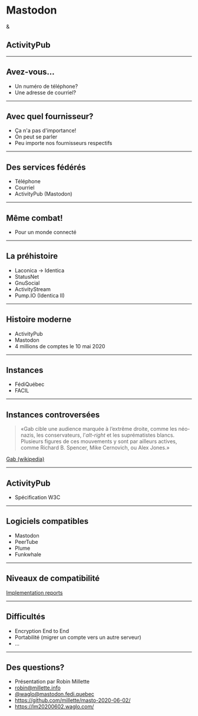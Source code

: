<Head>
  <title>Mastodon, mais encore?</title>
</Head>

# Mastodon
&
## ActivityPub


---

## Avez-vous...

<Steps>

* Un numéro de téléphone?
* Une adresse de courriel?

</Steps>

---



## Avec quel fournisseur?

* Ça n'a pas d'importance!
* On peut se parler
* Peu importe nos fournisseurs respectifs


---


## Des services fédérés

* Téléphone
* Courriel
* ActivityPub (Mastodon)

---

## Même combat!

* Pour un monde connecté

---

## La préhistoire

* Laconica -> Identica
* StatusNet
* GnuSocial
* ActivityStream
* Pump.IO (Identica II)


---

## Histoire moderne

* ActivityPub
* Mastodon
* 4 millions de comptes le 10 mai 2020


---

## Instances

* FédiQuébec
* FACIL



---

## Instances controversées

> «Gab cible une audience marquée à l’extrême droite, comme les néo-nazis, les conservateurs, l'*alt-right* et les suprématistes blancs. Plusieurs figures de ces mouvements y sont par ailleurs actives, comme Richard B. Spencer, Mike Cernovich, ou Alex Jones.»

[Gab (wikipedia)]

---

## ActivityPub

* Spécification W3C


---

## Logiciels compatibles

* Mastodon
* PeerTube
* Plume
* Funkwhale


---

## Niveaux de compatibilité

[Implementation reports]

---

## Difficultés

* Encryption End to End
* Portabilité (migrer un compte vers un autre serveur)
* ...


---

## Des questions?

* Présentation par Robin Millette
* robin@millette.info
* [@waglo@mastodon.fedi.quebec]
* https://github.com/millette/masto-2020-06-02/
* https://lm20200602.waglo.com/


[Mastodon]: <https://joinmastodon.org/>
[ActivityPub]: <https://activitypub.rocks/>
[W3C Recommendation]: <https://www.w3.org/TR/activitypub/>
[Implementation reports]: <https://activitypub.rocks/implementation-report/>
[FédiQuébec]: <https://mastodon.fedi.quebec/>
[FACIL]: <https://jasette.facil.services/>
[Laconica, ou comment communiquer un p'tit peu, mais souvent]: <https://www.youtube.com/watch?v=XDmS5qV-cKY>
[12e anniveraire]: <https://fediverse.party/en/post/fediverse-12-years-in-2020>
[GNU social]: <https://www.gnu.org/software/social/>
[4 millons]: <https://bitcoinhackers.org/@mastodonusercount/104143808816528050>
[MS]: <https://mastodon.social/>
[MS2]: <https://mastodon.online/about>
[Pick]: <https://instances.social/>
[Gab]: <https://gab.com/>
[Gab (wikipedia)]: <https://fr.wikipedia.org/wiki/Gab_(r%C3%A9seau_social)>
[PeerTube]: <https://peer.tube/>
[Plume]: <https://joinplu.me/>
[Funkwhale]: <https://funkwhale.audio/>
[Explore Fediverse Software]: <https://fediverse.party/en/miscellaneous>
[Explore Fediverse Tools]: <https://fediverse.party/en/tools>
[Awesome ActivityPub]: <https://github.com/BasixKOR/awesome-activitypub>
[SocialHub]: <https://socialhub.activitypub.rocks/>
[@waglo@mastodon.fedi.quebec]: <https://mastodon.fedi.quebec/@waglo>
